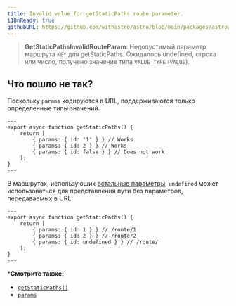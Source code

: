 ```yaml
---
title: Invalid value for getStaticPaths route parameter.
i18nReady: true
githubURL: https://github.com/withastro/astro/blob/main/packages/astro/src/core/errors/errors-data.ts
---
```


> **GetStaticPathsInvalidRouteParam**: Недопустимый параметр маршрута `KEY` для getStaticPaths. Ожидалось undefined, строка или число, получено значение типа `VALUE_TYPE` (`VALUE`).

## Что пошло не так?

Поскольку `params` кодируются в URL, поддерживаются только определенные типы значений.

```astro title="/route/[id].astro"
---
export async function getStaticPaths() {
	return [
		{ params: { id: '1' } } // Works
		{ params: { id: 2 } } // Works
		{ params: { id: false } } // Does not work
	];
}
---
```

В маршрутах, использующих [остальные параметры](/ru/guides/routing/#rest-parameters), `undefined` может использоваться для представления пути без параметров, передаваемых в URL:

```astro title="/route/[...id].astro"
---
export async function getStaticPaths() {
	return [
		{ params: { id: 1 } } // /route/1
		{ params: { id: 2 } } // /route/2
		{ params: { id: undefined } } // /route/
	];
}
---
```

***Смотрите также:**

-  [`getStaticPaths()`](/ru/reference/api-reference/#getstaticpaths)
-  [`params`](/ru/reference/api-reference/#params)